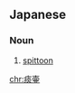 ==Japanese==
{{ja-kanjitab|たん|つぼ|yomi=j}}

===Noun===
{{ja-noun|kyu=痰壺|たんつぼ}}

# [[spittoon]]

[[chr:痰壷]]